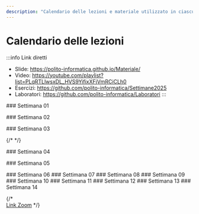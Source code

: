 ```yaml
---
description: "Calendario delle lezioni e materiale utilizzato in ciascuna lezione"
---
```



# Calendario delle lezioni

:::info Link diretti
- Slide: https://polito-informatica.github.io/Materiale/
- Video: https://youtube.com/playlist?list=PLqRTLlwsxDL_HVS9YifixXFjVmRCiCLh0
- Esercizi: https://github.com/polito-informatica/Settimane2025
- Laboratori: https://github.com/polito-informatica/Laboratori
:::


<LectureTable defaultTeacher="" defaultType="Lezione">

<LectureDivider>
### Settimana 01
</LectureDivider>

<LectureRow
    date="22/09/2025" time="16:00-17:30"
    topic="L01a Introduzione al corso"
    teacher="Fulvio Corno"
    pdf="https://polito-informatica.github.io/Materiale/Unita'%200%20-%20Introduzione%20al%20corso%20(Corno).pdf"
    video='https://youtu.be/7v8uqqdhk90'
/>

<LectureRow
    date="22/09/2025" 
    topic="L01b L'ecosistema Python"
    type='Video'
    teacher="Fulvio Corno"
    video='https://youtu.be/dNYvofNN98c'
/>

<LectureRow
    date="22/09/2025" 
    topic="L01c Informazioni pratiche"
    type='Video'
    teacher="Fulvio Corno"
    video='https://youtu.be/xHqOVV2j1_M'
/>

<LectureRow
    date="24/09/2025"  time='11:30-13:00'
    topic="L02 Programmazione, Algoritmi, Pseudo-Codice, Diagrammi di flusso"
    type='Lezione'
    pdf='https://polito-informatica.github.io/Materiale/P1-La_Programmazione.pdf'
    teacher='Roberta Bardini'
    video='https://youtu.be/QibMjDdv7Xw'
/>

<LectureRow
    date="24/09/2025" time='13:00-14:30'
    topic="L03 Primi passi con Python"
    type='Lezione'
    teacher='Fulvio Corno'
    video='https://youtu.be/AvG5sMP13A4'
/>

<LectureRow 
    date='' time=''
    topic='Esercizi della settimana'
    teacher='' type=''
    github='https://github.com/polito-informatica/Settimane2025/tree/main/Settimana01'
/>

<LectureDivider>
### Settimana 02
</LectureDivider>

<LectureRow
    date="29/09/2025" time="16:00-17:30"
    topic="L04 Variabili e valori. Numeri e espressioni"
    pdf='https://polito-informatica.github.io/Materiale/P2-Numeri_e_stringhe.pdf'
    teacher='Roberta Bardini'
    video='https://youtu.be/-senhwRU0no'
/>

<LectureRow
    date="01/10/2025"  time='11:30-13:00'
    topic="L05 Funzioni di libreria standard. Esercizio sulle espressioni 'Piastrelle'."
    teacher='Fulvio Corno'
    video='https://youtu.be/bIWgZEoZZmA'
 />

<LectureRow
    date="01/10/2025" time='13:00-14:30'
    topic="L06 Operazioni sulle stringhe"
    teacher='Fulvio Corno'
    video='https://youtu.be/3ttBVbba-tE'
/>

<LectureRow
    date="01/10/2025" time='16:00-17:30'
    topic="Lab 1 - Squadra 3 - Flow Chart e primi programmi"
    pdf='https://github.com/polito-informatica/Laboratori/blob/main/Lab01/Lab01_testo.pdf?raw=true'
    type='Laboratorio'
    teacher='Giulia Masi'
/>

<LectureRow
    date="02/10/2025" time='11:30-13:00'
    topic="Lab 1 - Squadra 1 - Flow Chart e primi programmi"
    pdf='https://github.com/polito-informatica/Laboratori/blob/main/Lab01/Lab01_testo.pdf?raw=true'
    type='Laboratorio'
    teacher='Giulia Masi'
/>

<LectureRow
    date="02/10/2025" time='13:00-14:30'
    topic="Lab 1 - Squadra 2 - Flow Chart e primi programmi"
    pdf='https://github.com/polito-informatica/Laboratori/blob/main/Lab01/Lab01_testo.pdf?raw=true'
    type='Laboratorio'
    teacher='Giulia Masi'
/>

<LectureRow 
    date='' time=''
    topic='Esercizi della settimana'
    teacher='' type=''
    github='https://github.com/polito-informatica/Settimane2025/tree/main/Settimana02'
/>


<LectureDivider>
### Settimana 03
</LectureDivider>

<LectureRow
    date="06/10/2025" time="14:30-16:00"
    topic="L07 Input. Esercizi sulle stringhe."
    pdf='https://polito-informatica.github.io/Materiale/P3-Decisioni.pdf'
    teacher='Roberta Bardini'
    video='https://youtu.be/XSq7Ut28EsM'
/>

<LectureRow
    date="06/10/2025" time="16:00-17:30"
    topic="L08 Costrutti condizionali"
    teacher='Fulvio Corno'
    video='https://youtu.be/IIywY6G3Grg'
/>

{/* <LectureRow
    date="08/10/2025"  time='11:30-13:00'
    topic="Lezione annullata (anticipata a lunedì 06/10)"
    teacher=''
    type=''
    variant='warning'
 /> */}


<LectureRow
    date="08/10/2025"  time='13:00-14:30'
    topic="L09 Espressioni booleane. Esercizio 'Briscola'"
    teacher='Fulvio Corno'
    github='https://github.com/polito-informatica/Settimane2025/blob/main/Settimana03/briscola.md'
    video='https://youtu.be/A1Lq34ke4ls'
 />


<LectureRow
    date="08/10/2025" time='16:00-17:30'
    topic="Lab 2 - Squadra 3 - Variabili ed espressioni"
    pdf='https://github.com/polito-informatica/Laboratori/blob/main/Lab02/Lab02_testo.pdf?raw=true'
    type='Laboratorio'
    teacher='Lorenzo Martini'
/>

<LectureRow
    date="09/10/2025" time='11:30-13:00'
    topic="Lab 2 - Squadra 1 - Variabili ed espressioni"
    pdf='https://github.com/polito-informatica/Laboratori/blob/main/Lab02/Lab02_testo.pdf?raw=true'
    type='Laboratorio'
    teacher='Giulia Masi'
/>

<LectureRow
    date="09/10/2025" time='13:00-14:30'
    topic="Lab 2 - Squadra 2 - Variabili ed espressioni"
    pdf='https://github.com/polito-informatica/Laboratori/blob/main/Lab02/Lab02_testo.pdf?raw=true'
    type='Laboratorio'
    teacher='Giulia Masi'
/>

<LectureRow 
    date='' time=''
    topic='Esercizi della settimana'
    teacher='' type=''
    github='https://github.com/polito-informatica/Settimane2025/tree/main/Settimana02'
/>

<LectureDivider>
### Settimana 04
</LectureDivider>

<LectureRow
    date="13/10/2025" time="(asincrono)"
    topic="L10 Rappresentazione dell'informazione. (Da visionare e studiare entro il 22/10)"
    pdf='https://polito-informatica.github.io/Materiale/T1-Rappresentazione_dati.pdf'
    video='https://youtu.be/QaNsS9asv6A'
    teacher='Fulvio Corno'
    type='Video'
    variant='info'
/>

<LectureRow
    date="15/10/2025"  time='11:30-13:00'
    topic="L11 Cicli while"
    pdf='https://polito-informatica.github.io/Materiale/P4-Cicli.pdf'
    teacher='Fulvio Corno'
 />

<LectureRow
    date="15/10/2025"  time='13:00-14:30'
    topic="L12 Cicli while (segue)"
    teacher='Fulvio Corno'
 />

<LectureRow
    date="15/10/2025" time='16:00-17:30'
    topic="Lab 3 - Squadra 3 - Costrutti condizionali"
    pdf='https://github.com/polito-informatica/Laboratori/blob/main/Lab03/Lab03_testo.pdf?raw=true'
    type='Laboratorio'
    teacher='Giulia Masi'
/>

<LectureRow
    date="16/10/2025" time='11:30-13:00'
    topic="Lab 3 - Squadra 1 - Costrutti condizionali"
    pdf='https://github.com/polito-informatica/Laboratori/blob/main/Lab03/Lab03_testo.pdf?raw=true'
    type='Laboratorio'
    teacher='Giulia Masi'
/>

<LectureRow
    date="16/10/2025" time='13:00-14:30'
    topic="Lab 3 - Squadra 2 - Costrutti condizionali"
    pdf='https://github.com/polito-informatica/Laboratori/blob/main/Lab03/Lab03_testo.pdf?raw=true'
    type='Laboratorio'
    teacher='Giulia Masi'
/>

<LectureRow 
    date='' time=''
    topic='Esercizi della settimana'
    teacher='' type=''
    github='https://github.com/polito-informatica/Settimane2025/tree/main/Settimana04'
/>



<LectureDivider>
### Settimana 05
</LectureDivider>


<LectureRow
    date="20/10/2025" time="16:00-17:30"
    topic="L13 Esercizi sui cicli"
    type='Esercitazione'
    teacher='Roberta Bardini'
/>

<LectureRow
    date="22/10/2025"  time='11:30-13:00'
    topic="L14 Esercizi su rappresentazione dell'informazione. (Necessario avere visto e studiato la video lezione L10)"
    type='Esercitazione'
    teacher='Fulvio Corno'
 />

<LectureRow
    date="22/10/2025"  time='13:00-14:30'
    topic="L15 Cicli for, cicli annidati"
    teacher='Fulvio Corno'
 />

<LectureRow
    date="15/10/2025" time='16:00-17:30'
    topic="Lab 4 - Squadra 3 - Cicli"
    pdf='https://github.com/polito-informatica/Laboratori/blob/main/Lab04/Lab04_testo.pdf?raw=true'
    type='Laboratorio'
    teacher='Lorenzo Martini'
/>

<LectureRow
    date="16/10/2025" time='11:30-13:00'
    topic="Lab 4 - Squadra 1 - Cicli"
    pdf='https://github.com/polito-informatica/Laboratori/blob/main/Lab04/Lab04_testo.pdf?raw=true'
    type='Laboratorio'
    teacher='Lorenzo Martini'
/>

<LectureRow
    date="16/10/2025" time='13:00-14:30'
    topic="Lab 4 - Squadra 2 - Cicli"
    pdf='https://github.com/polito-informatica/Laboratori/blob/main/Lab04/Lab04_testo.pdf?raw=true'
    type='Laboratorio'
    teacher='Lorenzo Martini'
/>

<LectureRow 
    date='' time=''
    topic='Esercizi della settimana'
    teacher='' type=''
    github='https://github.com/polito-informatica/Settimane2025/tree/main/Settimana05'
/>



<LectureDivider>
### Settimana 06
</LectureDivider>


<LectureDivider>
### Settimana 07
</LectureDivider>


<LectureDivider>
### Settimana 08
</LectureDivider>


<LectureDivider>
### Settimana 09
</LectureDivider>


<LectureDivider>
### Settimana 10
</LectureDivider>


<LectureDivider>
### Settimana 11
</LectureDivider>


<LectureDivider>
### Settimana 12
</LectureDivider>


<LectureDivider>
### Settimana 13
</LectureDivider>


<LectureDivider>
### Settimana 14
</LectureDivider>



</LectureTable>

{/* <br/><a href='https://polito-it.zoom.us/j/86175075461?pwd=dXd6RFVVSEVCYWRSUjkzckRGUmFTZz09'>Link Zoom</a> */}

